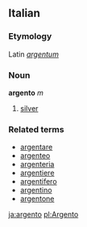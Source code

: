 ==Italian==
===Etymology===
Latin ''[[argentum]]''
===Noun===
'''argento''' ''m''

# [[silver]]

===Related terms===
*[[argentare]]
*[[argenteo]]
*[[argenteria]]
*[[argentiere]]
*[[argentifero]]
*[[argentino]]
*[[argentone]]

[[ja:argento]]
[[pl:Argento]]